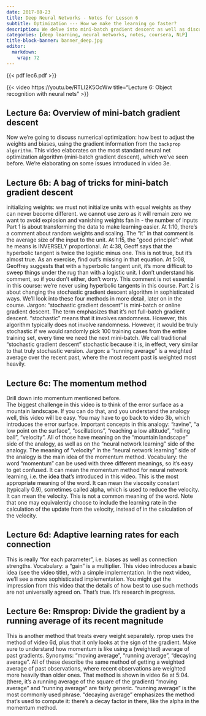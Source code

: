 ```yaml
---
date: 2017-08-23
title: Deep Neural Networks - Notes for Lesson 6
subtitle: Optimization --- How we make the learning go faster?
description: We delve into mini-batch gradient descent as well as discuss adaptive learning rates.
categories: [deep learning, neural networks, notes, coursera, NLP] 
title-block-banner: banner_deep.jpg
editor: 
  markdown: 
    wrap: 72
---
```


::: column-margin
{{< pdf lec6.pdf >}}
:::

::: column-margin
{{< video https://youtu.be/RTLI2K5OcWw  title="Lecture 6: Object recognition with neural nets" >}}
:::

## Lecture 6a: Overview of mini-batch gradient descent 

Now we're going to discuss numerical optimization: how best to adjust the weights and biases, using the gradient information from the `backprop algorithm`. 
This video elaborates on the most standard neural net optimization algorithm (mini-batch gradient descent), which we've seen before. 
We're elaborating on some issues introduced in video 3e. 


## Lecture 6b: A bag of tricks for mini-batch gradient descent 

initializing weights: 
we must not initialize units with equal weights as they can never become different. 
we cannot use zero as it will remain zero 
we want to avoid explosion and vanishing weights 
fan in - the number of inputs  
Part 1 is about transforming the data to make learning easier. 
At 1:10, there's a comment about random weights and scaling. The "it" in that comment is the average size of the input to the unit. 
At 1:15, the "good principle": what he means is INVERSELY proportional. 
At 4:38, Geoff says that the hyperbolic tangent is twice the logistic minus one. This is not true, but it's almost true. As an exercise, find out's missing in that equation. 
At 5:08, Geoffrey suggests that with a hyperbolic tangent unit, it's more difficult to sweep things under the rug than with a logistic unit. I don't understand his comment, so if you don't either, don't worry. This comment is not essential in this course: we're never using hyperbolic tangents in this course. 
Part 2 is about changing the stochastic gradient descent algorithm in sophisticated ways. We'll look into these four methods in more detail, later on in the course. 
Jargon: "stochastic gradient descent" is mini-batch or online gradient descent. 
The term emphasizes that it's not full-batch gradient descent. 
"stochastic" means that it involves randomness. However, this algorithm typically does not involve randomness. 
However, it would be truly stochastic if we would randomly pick 100 training cases from the entire training set, every time we need the next mini-batch. 
We call traditional "stochastic gradient descent" stochastic because it is, in effect, very similar to that truly stochastic version. 
Jargon: a "running average" is a weighted average over the recent past, where the most recent past is weighted most heavily. 

## Lecture 6c: The momentum method 

Drill down into momentum mentioned before.  
The biggest challenge in this video is to think of the error surface as a mountain landscape. If you can do that, and you understand the analogy well, this video will be easy. 
You may have to go back to video 3b, which introduces the error surface. 
Important concepts in this analogy: "ravine", "a low point on the surface", "oscillations", "reaching a low altitude", "rolling ball", "velocity". 
All of those have meaning on the "mountain landscape" side of the analogy, as well as on the "neural network learning" side of the analogy. 
The meaning of "velocity" in the "neural network learning" side of the analogy is the main idea of the momentum method. 
Vocabulary: the word "momentum" can be used with three different meanings, so it's easy to get confused. 
It can mean the momentum method for neural network learning, i.e. the idea that's introduced in this video. This is the most appropriate meaning of the word. 
It can mean the viscosity constant (typically 0.9), sometimes called alpha, which is used to reduce the velocity. 
It can mean the velocity. This is not a common meaning of the word. 
Note that one may equivalently choose to include the learning rate in the calculation of the update from the velocity, instead of in the calculation of the velocity. 

## Lecture 6d: Adaptive learning rates for each connection 

This is really "for each parameter", i.e. biases as well as connection strengths. 
Vocabulary: a "gain" is a multiplier. 
This video introduces a basic idea (see the video title), with a simple implementation. 
In the next video, we'll see a more sophisticated implementation. 
You might get the impression from this video that the details of how best to use such methods are not universally agreed on. That's true. It's research in progress. 

## Lecture 6e: Rmsprop: Divide the gradient by a running average of its recent magnitude 

This is another method that treats every weight separately. 
rprop uses the method of video 6d, plus that it only looks at the sign of the gradient. 
Make sure to understand how momentum is like using a (weighted) average of past gradients. 
Synonyms: "moving average", "running average", "decaying average". 
All of these describe the same method of getting a weighted average of past observations, where recent observations are weighted more heavily than older ones. 
That method is shown in video 6e at 5:04. (there, it's a running average of the square of the gradient) 
"moving average" and "running average" are fairly generic. "running average" is the most commonly used phrase. 
"decaying average" emphasizes the method that's used to compute it: there's a decay factor in there, like the alpha in the momentum method. 
